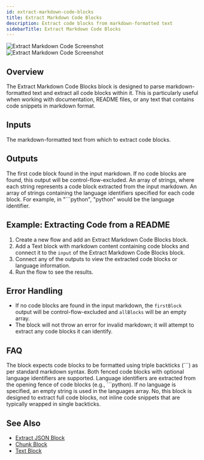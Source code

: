 ```yaml
---
id: extract-markdown-code-blocks
title: Extract Markdown Code Blocks
description: Extract code blocks from markdown-formatted text
sidebarTitle: Extract Markdown Code Blocks
---
```


<Frame>
  <img src="/block-reference/assets/extract_markdown_code_blocks_dark.png" alt="Extract Markdown Code Screenshot" className="block dark:hidden" />
  <img src="/block-reference/assets/extract_markdown_code_blocks_light.png" alt="Extract Markdown Code Screenshot" className="hidden dark:block" />
</Frame>

## Overview
The Extract Markdown Code Blocks block is designed to parse markdown-formatted text and extract all code blocks within it. This is particularly useful when working with documentation, README files, or any text that contains code snippets in markdown format.

## Inputs

<ParamField path="input" type="string" required>
  The markdown-formatted text from which to extract code blocks.
</ParamField>

## Outputs

<ResponseField name="firstBlock" type="string">
  The first code block found in the input markdown. If no code blocks are found, this output will be control-flow-excluded.
</ResponseField>

<ResponseField name="allBlocks" type="string[]">
  An array of strings, where each string represents a code block extracted from the input markdown.
</ResponseField>

<ResponseField name="languages" type="string[]">
  An array of strings containing the language identifiers specified for each code block. For example, in "```python", "python" would be the language identifier.
</ResponseField>

## Example: Extracting Code from a README

1. Create a new flow and add an Extract Markdown Code Blocks block.
2. Add a Text block with markdown content containing code blocks and connect it to the `input` of the Extract Markdown Code Blocks block.
3. Connect any of the outputs to view the extracted code blocks or language information.
4. Run the flow to see the results.

## Error Handling

- If no code blocks are found in the input markdown, the `firstBlock` output will be control-flow-excluded and `allBlocks` will be an empty array.
- The block will not throw an error for invalid markdown; it will attempt to extract any code blocks it can identify.

## FAQ

<AccordionGroup>
  <Accordion title="What format are the code blocks expected to be in?">
    The block expects code blocks to be formatted using triple backticks (```) as per standard markdown syntax. Both fenced code blocks with optional language identifiers are supported.
  </Accordion>

  <Accordion title="How are language identifiers handled?">
    Language identifiers are extracted from the opening fence of code blocks (e.g., ```python). If no language is specified, an empty string is used in the languages array.
  </Accordion>

  <Accordion title="Does this block handle inline code?">
    No, this block is designed to extract full code blocks, not inline code snippets that are typically wrapped in single backticks.
  </Accordion>
</AccordionGroup>

## See Also

- [Extract JSON Block](/block-reference/modifiers/extract-json)
- [Chunk Block](/block-reference/modifiers/chunk)
- [Text Block](/block-reference/data/text)
